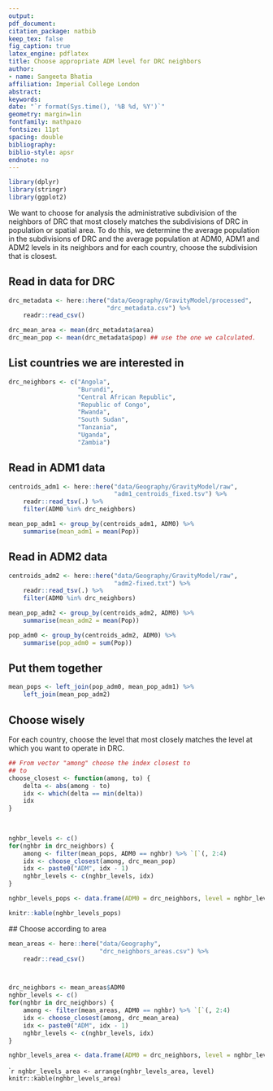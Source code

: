 ```yaml
---
output: 
pdf_document:
citation_package: natbib
keep_tex: false
fig_caption: true
latex_engine: pdflatex
title: Choose appropriate ADM level for DRC neighbors
author:
- name: Sangeeta Bhatia
affiliation: Imperial College London
abstract: 
keywords: 
date: "`r format(Sys.time(), '%B %d, %Y')`"
geometry: margin=1in
fontfamily: mathpazo
fontsize: 11pt
spacing: double
bibliography: 
biblio-style: apsr
endnote: no
---
```


```r
library(dplyr)
library(stringr)
library(ggplot2)
```
We want to choose for analysis the administrative subdivision of the 
neighbors of DRC that most closely matches the subdivisions of DRC in 
population or spatial area.
To do this, we determine the average population in the subdivisions of 
DRC and the average population at ADM0, ADM1 and ADM2 levels in its
neighbors and for each country, choose the subdivision that is closest.

## Read in data for DRC
```r
drc_metadata <- here::here("data/Geography/GravityModel/processed",
                           "drc_metadata.csv") %>%
    readr::read_csv()

drc_mean_area <- mean(drc_metadata$area)
drc_mean_pop <- mean(drc_metadata$pop) ## use the one we calculated.
```
## List countries we are interested in

```r
drc_neighbors <- c("Angola",
                   "Burundi",
                   "Central African Republic",
                   "Republic of Congo",
                   "Rwanda",                   
                   "South Sudan",
                   "Tanzania",
                   "Uganda",
                   "Zambia")

```

## Read in ADM1 data

```r
centroids_adm1 <- here::here("data/Geography/GravityModel/raw",
                             "adm1_centroids_fixed.tsv") %>%
    readr::read_tsv(.) %>%
    filter(ADM0 %in% drc_neighbors)

mean_pop_adm1 <- group_by(centroids_adm1, ADM0) %>%
    summarise(mean_adm1 = mean(Pop)) 
```

## Read in ADM2 data

```r
centroids_adm2 <- here::here("data/Geography/GravityModel/raw",
                             "adm2-fixed.txt") %>%
    readr::read_tsv(.) %>%
    filter(ADM0 %in% drc_neighbors)

mean_pop_adm2 <- group_by(centroids_adm2, ADM0) %>%
    summarise(mean_adm2 = mean(Pop)) 

pop_adm0 <- group_by(centroids_adm2, ADM0) %>%
    summarise(pop_adm0 = sum(Pop)) 
```

## Put them together

```r
mean_pops <- left_join(pop_adm0, mean_pop_adm1) %>%
    left_join(mean_pop_adm2)
```

## Choose wisely

For each country, choose the level that most closely matches the 
level at which you want to operate in DRC.

```r


## From vector "among" choose the index closest to
## to
choose_closest <- function(among, to) {
    delta <- abs(among - to)
    idx <- which(delta == min(delta))
    idx
}

    
    
nghbr_levels <- c()
for(nghbr in drc_neighbors) {
    among <- filter(mean_pops, ADM0 == nghbr) %>% `[`(, 2:4)
    idx <- choose_closest(among, drc_mean_pop)
    idx <- paste0("ADM", idx - 1)
    nghbr_levels <- c(nghbr_levels, idx)
}    

nghbr_levels_pops <- data.frame(ADM0 = drc_neighbors, level = nghbr_levels)
```

```r
knitr::kable(nghbr_levels_pops)
```

## Choose according to area

```r
mean_areas <- here::here("data/Geography",
                         "drc_neighbors_areas.csv") %>%
    readr::read_csv()



drc_neighbors <- mean_areas$ADM0
nghbr_levels <- c()
for(nghbr in drc_neighbors) {
    among <- filter(mean_areas, ADM0 == nghbr) %>% `[`(, 2:4)
    idx <- choose_closest(among, drc_mean_area)
    idx <- paste0("ADM", idx - 1)
    nghbr_levels <- c(nghbr_levels, idx)
}    

nghbr_levels_area <- data.frame(ADM0 = drc_neighbors, level = nghbr_levels)
```

```r
nghbr_levels_area <- arrange(nghbr_levels_area, level)
knitr::kable(nghbr_levels_area)
``
